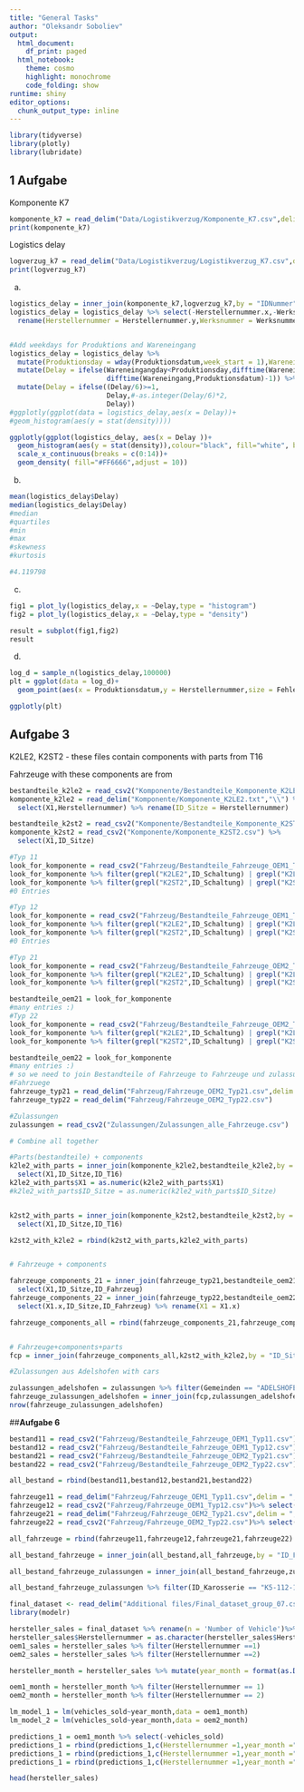 ```yaml
---
title: "General Tasks"
author: "Oleksandr Soboliev"
output:
  html_document:
    df_print: paged
  html_notebook:
    theme: cosmo
    highlight: monochrome
    code_folding: show
runtime: shiny
editor_options:
  chunk_output_type: inline
---
```

```r
library(tidyverse)
library(plotly)
library(lubridate)
```

## **1 Aufgabe**
Komponente K7
```r
komponente_k7 = read_delim("Data/Logistikverzug/Komponente_K7.csv",delim = ";")
print(komponente_k7)
```

Logistics delay
```r
logverzug_k7 = read_delim("Data/Logistikverzug/Logistikverzug_K7.csv",delim = ",")
print(logverzug_k7)

```

a.
```r
logistics_delay = inner_join(komponente_k7,logverzug_k7,by = "IDNummer")
logistics_delay = logistics_delay %>% select(-Herstellernummer.x,-Werksnummer.x,-Fehlerhaft.y) %>%
  rename(Herstellernummer = Herstellernummer.y,Werksnummer = Werksnummer.y,Fehlerhaft = Fehlerhaft.x)


#Add weekdays for Produktions and Wareneingang
logistics_delay = logistics_delay %>%
  mutate(Produktionsday = wday(Produktionsdatum,week_start = 1),Wareneingangday = wday(Wareneingang,week_start = 1)) %>%
  mutate(Delay = ifelse(Wareneingangday<Produktionsday,difftime(Wareneingang,Produktionsdatum)-1,#-2,
                        difftime(Wareneingang,Produktionsdatum)-1)) %>%
  mutate(Delay = ifelse((Delay/6)>=1,
                        Delay,#-as.integer(Delay/6)*2,
                        Delay))
#ggplotly(ggplot(data = logistics_delay,aes(x = Delay))+
#geom_histogram(aes(y = stat(density))))

ggplotly(ggplot(logistics_delay, aes(x = Delay ))+
  geom_histogram(aes(y = stat(density)),colour="black", fill="white", binwidth=1)+
  scale_x_continuous(breaks = c(0:14))+
  geom_density( fill="#FF6666",adjust = 10))


```


b.
```r
mean(logistics_delay$Delay)
median(logistics_delay$Delay)
#median
#quartiles
#min
#max
#skewness
#kurtosis

#4.119798
```


c.
```r
fig1 = plot_ly(logistics_delay,x = ~Delay,type = "histogram")
fig2 = plot_ly(logistics_delay,x = ~Delay,type = "density")

result = subplot(fig1,fig2)
result
```


d.
```r
log_d = sample_n(logistics_delay,100000)
plt = ggplot(data = log_d)+
  geom_point(aes(x = Produktionsdatum,y = Herstellernummer,size = Fehlerhaft),position = position_dodge())

ggplotly(plt)
```


## **Aufgabe 3**

K2LE2, K2ST2 - these files contain components with parts from T16

Fahrzeuge with these components are from 

```r
bestandteile_k2le2 = read_csv2("Komponente/Bestandteile_Komponente_K2LE2.csv")
komponente_k2le2 = read_delim("Komponente/Komponente_K2LE2.txt","\\") %>%
  select(X1,Herstellernummer) %>% rename(ID_Sitze = Herstellernummer)

bestandteile_k2st2 = read_csv2("Komponente/Bestandteile_Komponente_K2ST2.csv")
komponente_k2st2 = read_csv2("Komponente/Komponente_K2ST2.csv") %>%
  select(X1,ID_Sitze)

#Typ 11
look_for_komponente = read_csv2("Fahrzeug/Bestandteile_Fahrzeuge_OEM1_Typ11.csv")
look_for_komponente %>% filter(grepl("K2LE2",ID_Schaltung) | grepl("K2LE2",ID_Sitze) | grepl("K2LE2",ID_Motor))
look_for_komponente %>% filter(grepl("K2ST2",ID_Schaltung) | grepl("K2ST2",ID_Sitze) | grepl("K2ST2",ID_Motor))
#0 Entries

#Typ 12
look_for_komponente = read_csv2("Fahrzeug/Bestandteile_Fahrzeuge_OEM1_Typ12.csv")
look_for_komponente %>% filter(grepl("K2LE2",ID_Schaltung) | grepl("K2LE2",ID_Sitze) | grepl("K2LE2",ID_Motor))
look_for_komponente %>% filter(grepl("K2ST2",ID_Schaltung) | grepl("K2ST2",ID_Sitze) | grepl("K2ST2",ID_Motor))
#0 Entries

#Typ 21
look_for_komponente = read_csv2("Fahrzeug/Bestandteile_Fahrzeuge_OEM2_Typ21.csv")
look_for_komponente %>% filter(grepl("K2LE2",ID_Schaltung) | grepl("K2LE2",ID_Sitze) | grepl("K2LE2",ID_Motor))
look_for_komponente %>% filter(grepl("K2ST2",ID_Schaltung) | grepl("K2ST2",ID_Sitze) | grepl("K2ST2",ID_Motor))

bestandteile_oem21 = look_for_komponente
#many entries :)
#Typ 22
look_for_komponente = read_csv2("Fahrzeug/Bestandteile_Fahrzeuge_OEM2_Typ22.csv")
look_for_komponente %>% filter(grepl("K2LE2",ID_Schaltung) | grepl("K2LE2",ID_Sitze) | grepl("K2LE2",ID_Motor))
look_for_komponente %>% filter(grepl("K2ST2",ID_Schaltung) | grepl("K2ST2",ID_Sitze) | grepl("K2ST2",ID_Motor))

bestandteile_oem22 = look_for_komponente
#many entries :)
# so we need to join Bestandteile of Fahrzeuge to Fahrzeuge und zulassungen, to get number of parts from Adelshofen
#Fahrzuege
fahrzeuge_typ21 = read_delim("Fahrzeug/Fahrzeuge_OEM2_Typ21.csv",delim = ",")
fahrzeuge_typ22 = read_delim("Fahrzeug/Fahrzeuge_OEM2_Typ22.csv")

#Zulassungen
zulassungen = read_csv2("Zulassungen/Zulassungen_alle_Fahrzeuge.csv")
```

```r
# Combine all together

#Parts(bestandteile) + components
k2le2_with_parts = inner_join(komponente_k2le2,bestandteile_k2le2,by = c( "ID_Sitze" = "ID_K2LE2"))%>% 
  select(X1,ID_Sitze,ID_T16)
k2le2_with_parts$X1 = as.numeric(k2le2_with_parts$X1)
#k2le2_with_parts$ID_Sitze = as.numeric(k2le2_with_parts$ID_Sitze)


k2st2_with_parts = inner_join(komponente_k2st2,bestandteile_k2st2,by = c( "ID_Sitze" = "ID_K2ST2"))  %>%
  select(X1,ID_Sitze,ID_T16)

k2st2_with_k2le2 = rbind(k2st2_with_parts,k2le2_with_parts)


# Fahrzeuge + components

fahrzeuge_components_21 = inner_join(fahrzeuge_typ21,bestandteile_oem21,by = "ID_Fahrzeug") %>%
  select(X1,ID_Sitze,ID_Fahrzeug)
fahrzeuge_components_22 = inner_join(fahrzeuge_typ22,bestandteile_oem22,by = "ID_Fahrzeug")%>%
  select(X1.x,ID_Sitze,ID_Fahrzeug) %>% rename(X1 = X1.x)

fahrzeuge_components_all = rbind(fahrzeuge_components_21,fahrzeuge_components_22)


# Fahrzeuge+components+parts
fcp = inner_join(fahrzeuge_components_all,k2st2_with_k2le2,by = "ID_Sitze")

#Zulassungen aus Adelshofen with cars

zulassungen_adelshofen = zulassungen %>% filter(Gemeinden == "ADELSHOFEN")
fahrzeuge_zulassungen_adelshofen = inner_join(fcp,zulassungen_adelshofen,by = c("ID_Fahrzeug"="IDNummer"))
nrow(fahrzeuge_zulassungen_adelshofen)
```
##**Aufgabe 6**
```r
bestand11 = read_csv2("Fahrzeug/Bestandteile_Fahrzeuge_OEM1_Typ11.csv") %>% rename(X1 = ...1)
bestand12 = read_csv2("Fahrzeug/Bestandteile_Fahrzeuge_OEM1_Typ12.csv")%>% rename(X1 = ...1)
bestand21 = read_csv2("Fahrzeug/Bestandteile_Fahrzeuge_OEM2_Typ21.csv")%>% rename(X1 = ...1)
bestand22 = read_csv2("Fahrzeug/Bestandteile_Fahrzeuge_OEM2_Typ22.csv")

all_bestand = rbind(bestand11,bestand12,bestand21,bestand22)
```

```r
fahrzeuge11 = read_delim("Fahrzeug/Fahrzeuge_OEM1_Typ11.csv",delim = ",") %>% select(X1,ID_Fahrzeug)
fahrzeuge12 = read_csv2("Fahrzeug/Fahrzeuge_OEM1_Typ12.csv")%>% select(X1,ID_Fahrzeug)
fahrzeuge21 = read_delim("Fahrzeug/Fahrzeuge_OEM2_Typ21.csv",delim = ",")%>% select(X1,ID_Fahrzeug)
fahrzeuge22 = read_csv2("Fahrzeug/Fahrzeuge_OEM2_Typ22.csv")%>% select(X1,ID_Fahrzeug)

all_fahrzeuge = rbind(fahrzeuge11,fahrzeuge12,fahrzeuge21,fahrzeuge22)

all_bestand_fahrzeuge = inner_join(all_bestand,all_fahrzeuge,by = "ID_Fahrzeug")

all_bestand_fahrzeuge_zulassungen = inner_join(all_bestand_fahrzeuge,zulassungen,by = c("ID_Fahrzeug"="IDNummer"))

all_bestand_fahrzeuge_zulassungen %>% filter(ID_Karosserie == "K5-112-1122-79")
```

```r
final_dataset <- read_delim("Additional files/Final_dataset_group_07.csv",delim = ",")
library(modelr)
```


```r
hersteller_sales = final_dataset %>% rename(n = 'Number of Vehicle')%>%group_by(Herstellernummer,Zulassung) %>% summarize(vehicles_sold = sum(n))
hersteller_sales$Herstellernummer = as.character(hersteller_sales$Herstellernummer)
oem1_sales = hersteller_sales %>% filter(Herstellernummer ==1)
oem2_sales = hersteller_sales %>% filter(Herstellernummer ==2)

hersteller_month = hersteller_sales %>% mutate(year_month = format(as.Date(Zulassung),"%Y-%m")) %>% group_by(Herstellernummer,year_month) %>% summarize(vehicles_sold = sum(vehicles_sold))

oem1_month = hersteller_month %>% filter(Herstellernummer == 1)
oem2_month = hersteller_month %>% filter(Herstellernummer == 2)

lm_model_1 = lm(vehicles_sold~year_month,data = oem1_month)
lm_model_2 = lm(vehicles_sold~year_month,data = oem2_month)

predictions_1 = oem1_month %>% select(-vehicles_sold)
predictions_1 = rbind(predictions_1,c(Herstellernummer =1,year_month ="2017-1"))
predictions_1 = rbind(predictions_1,c(Herstellernummer =1,year_month ="2017-2"))
predictions_1 = rbind(predictions_1,c(Herstellernummer =1,year_month ="2017-3"))

head(hersteller_sales)

```